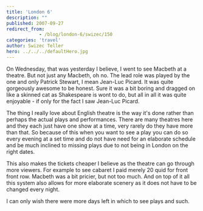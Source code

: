 ```yaml
---
title: 'London 6'
description: ""
published: 2007-09-27
redirect_from: 
            - /blog/london-6/swizec/150
categories: 'travel'
author: Swizec Teller
hero: ../../../defaultHero.jpg
---
```

On Wednesday, that was yesterday I believe, I went to see Macbeth at a theatre. But not just any Macbeth, oh no. The lead role was played by the one and only Patrick Stewart, I mean Jean-Luc Picard. It was quite gorgeously awesome to be honest. Sure it was a bit boring and dragged on like a skinned cat as Shakespeare is wont to do, but all in all it was quite enjoyable - if only for the fact I saw Jean-Luc Picard.

The thing I really love about English theatre is the way it's done rather than perhaps the actual plays and performances. There are many theatres here and they each just have one show at a time, very rarely do they have more than that. So because of this when you want to see a play you can do so every evening at a set time and do not have need for an elaborate schedule and be much inclined to missing plays due to not being in London on the right dates.

This also makes the tickets cheaper I believe as the theatre can go through more viewers. For example to see cabaret I paid merely 20 quid for front front row. Macbeth was a bit pricier, but not too much. And on top of it all this system also allows for more elaborate scenery as it does not have to be changed every night.

I can only wish there were more days left in which to see plays and such.